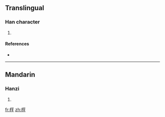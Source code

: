 ==Translingual==

===Han character===
{{Han char|rn=75|rad=木|as=11|sn=15|four=4891<sub>4</sub>|canj=木竹卜土 (DHYG)}}

# {{defn|Han|sort=木11}}

====References====
* {{Han ref|kx=0551.110|dkj=15464|hdz=21280.100|uh=6A26|ud=27174|bh=E5EC|bd=58860}}

----

==Mandarin==

===Hanzi===
{{cmn-hanzi|pin=[[zhù]] ([[zhu4]])|wg=chu<sup>4</sup>}}

# {{defn|Mandarin}}

[[fr:樦]]
[[zh:樦]]